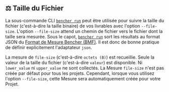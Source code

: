 
## ⚖️ Taille du Fichier

La sous-commande CLI <code><a href="/fr/docs/explanation/bencher-run/">bencher run</a></code>
peut être utilisée pour suivre la taille du fichier (c'est-à-dire la taille binaire) de vos livrables avec l'option `--file-size`.
L'option `--file-size` attend un chemin de fichier vers le fichier dont la taille sera mesurée.
Sous le capot, <code><a href="/fr/docs/explanation/bencher-run/">bencher run</a></code>
sort les résultats au format JSON du [Format de Mesure Bencher (BMF)][json].
Il est donc de bonne pratique de définir explicitement l'adaptateur `json`.

<FileSizeCode />

La mesure de `file-size` (c'est-à-dire `octets (B)`) est recueillie.
Seule la valeur de la taille du fichier (c'est-à-dire `valeur`) est disponible.
Ni `lower_value` ni `upper_value` ne sont collectés.
La Mesure `file-size` n'est pas créée par défaut pour tous les projets.
Cependant, lorsque vous utilisez l'option `--file-size`, cette Mesure sera automatiquement créée pour votre Projet.

[json]: #-json